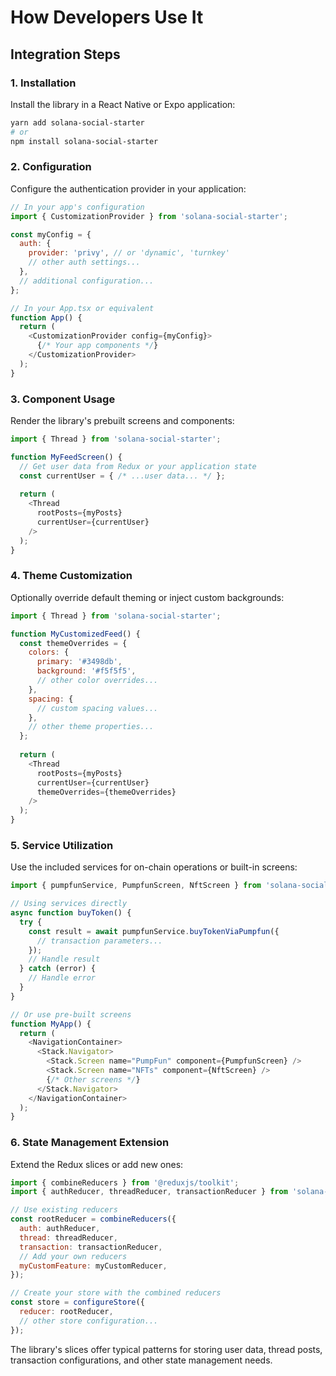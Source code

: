 # How Developers Use It

## Integration Steps

### 1. Installation
Install the library in a React Native or Expo application:
```bash
yarn add solana-social-starter
# or
npm install solana-social-starter
```

### 2. Configuration
Configure the authentication provider in your application:

```javascript
// In your app's configuration
import { CustomizationProvider } from 'solana-social-starter';

const myConfig = {
  auth: {
    provider: 'privy', // or 'dynamic', 'turnkey'
    // other auth settings...
  },
  // additional configuration...
};

// In your App.tsx or equivalent
function App() {
  return (
    <CustomizationProvider config={myConfig}>
      {/* Your app components */}
    </CustomizationProvider>
  );
}
```

### 3. Component Usage
Render the library's prebuilt screens and components:

```javascript
import { Thread } from 'solana-social-starter';

function MyFeedScreen() {
  // Get user data from Redux or your application state
  const currentUser = { /* ...user data... */ };
  
  return (
    <Thread 
      rootPosts={myPosts} 
      currentUser={currentUser} 
    />
  );
}
```

### 4. Theme Customization
Optionally override default theming or inject custom backgrounds:

```javascript
import { Thread } from 'solana-social-starter';

function MyCustomizedFeed() {
  const themeOverrides = {
    colors: {
      primary: '#3498db',
      background: '#f5f5f5',
      // other color overrides...
    },
    spacing: {
      // custom spacing values...
    },
    // other theme properties...
  };
  
  return (
    <Thread 
      rootPosts={myPosts} 
      currentUser={currentUser}
      themeOverrides={themeOverrides} 
    />
  );
}
```

### 5. Service Utilization
Use the included services for on-chain operations or built-in screens:

```javascript
import { pumpfunService, PumpfunScreen, NftScreen } from 'solana-social-starter';

// Using services directly
async function buyToken() {
  try {
    const result = await pumpfunService.buyTokenViaPumpfun({
      // transaction parameters...
    });
    // Handle result
  } catch (error) {
    // Handle error
  }
}

// Or use pre-built screens
function MyApp() {
  return (
    <NavigationContainer>
      <Stack.Navigator>
        <Stack.Screen name="PumpFun" component={PumpfunScreen} />
        <Stack.Screen name="NFTs" component={NftScreen} />
        {/* Other screens */}
      </Stack.Navigator>
    </NavigationContainer>
  );
}
```

### 6. State Management Extension
Extend the Redux slices or add new ones:

```javascript
import { combineReducers } from '@reduxjs/toolkit';
import { authReducer, threadReducer, transactionReducer } from 'solana-social-starter';

// Use existing reducers
const rootReducer = combineReducers({
  auth: authReducer,
  thread: threadReducer,
  transaction: transactionReducer,
  // Add your own reducers
  myCustomFeature: myCustomReducer,
});

// Create your store with the combined reducers
const store = configureStore({
  reducer: rootReducer,
  // other store configuration...
});
```

The library's slices offer typical patterns for storing user data, thread posts, transaction configurations, and other state management needs.